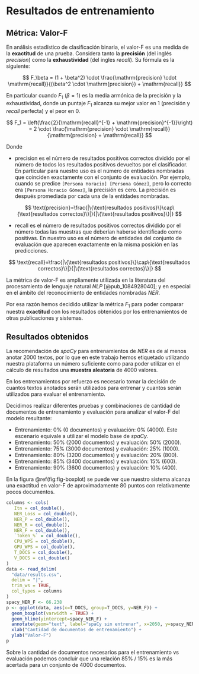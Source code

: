 \newpage
# Resultados de entrenamiento {#results}

## Métrica: Valor-F

En análisis estadístico de clasificación binaria, el $\text{valor-F}$ es una medida de la **exactitud** de una prueba.
Considera tanto la **precisión** (del inglés _precision_) como la **exhaustividad** (del ingles _recall_). Su fórmula es la siguiente:

$$
F_\beta = (1 + \beta^2) \cdot \frac{\mathrm{precision} \cdot \mathrm{recall}}{(\beta^2 \cdot \mathrm{precision}) + \mathrm{recall}}
$$

En particular cuando $F_1$ ($\beta = 1$) es la media armónica de la precisión y la exhaustividad, donde un puntaje $F_1$ alcanza su mejor valor en 1 (precisión y _recall_ perfecta) y el peor en 0.

$$
F_1 = \left(\frac{2}{\mathrm{recall}^{-1} + \mathrm{precision}^{-1}}\right) = 2 \cdot \frac{\mathrm{precision} \cdot \mathrm{recall}}{\mathrm{precision} + \mathrm{recall}}
$$

Donde

 * $\text{precision}$ es el número de resultados positivos correctos dividido por el número de todos los resultados positivos devueltos por el clasificador.
 En particular para nuestro uso es el número de entidades nombradas que coinciden exactamente con el conjunto de evaluación.
 Por ejemplo, cuando se predice `[Persona Horacio] [Persona Gómez]`, pero lo correcto era `[Persona Horacio Gómez]`, la precisión es cero. La precisión es después promediada por cada una de la entidades nombradas.

$$
\text{precision}=\frac{|\{\text{resultados positivos}\}\cap\{\text{resultados correctos}\}|}{|\{\text{resultados positivos}\}|}
$$
 
 * $\text{recall}$ es el número de resultados positivos correctos dividido por el número todas las muestras que deberían haberse identificado como positivas.
En nuestro uso es el número de entidades del conjunto de evaluación que aparecen exactamente en la misma posición en las predicciones.

$$
\text{recall}=\frac{|\{\text{resultados positivos}\}\cap\{\text{resultados correctos}\}|}{|\{\text{resultados correctos}\}|}
$$

La métrica de $\text{valor-F}$ es ampliamente utilizada en la literatura del procesamiento de lenguaje natural _NLP_ [@pub_1084928040]; y en especial en el ámbito del reconocimiento de entidades nombradas _NER_.

Por esa razón hemos decidido utilizar la métrica $F_1$ para poder comparar nuestra **exactitud** con los resultados obtenidos por los entrenamientos de otras publicaciones y sistemas.

## Resultados obtenidos {#result-data}

La recomendación de _spaCy_ para entrenamientos de _NER_ es de al menos anotar 2000 textos, por lo que en este trabajo hemos etiquetado utilizando nuestra plataforma un número suficiente como para poder utilizar en el cálculo de resultados una **muestra aleatoria** de 4000 valores.

En los entrenamientos por refuerzo es necesario tomar la decisión de cuantos textos anotados serán utilizados para entrenar y cuantos serán utilizados para evaluar el entrenamiento.

Decidimos realizar diferentes pruebas y combinaciones de cantidad de documentos de entrenamiento y evaluación para analizar el $\text{valor-F}$ del modelo resultante:

* Entrenamiento:  0% (0 documentos) y evaluación: 0% (4000). Este escenario equivale a utilizar el modelo base de _spaCy_.
* Entrenamiento: 50% (2000 documentos) y evaluación: 50% (2000).
* Entrenamiento: 75% (3000 documentos) y evaluación: 25% (1000).
* Entrenamiento: 80% (3200 documentos) y evaluación: 20% (800).
* Entrenamiento: 85% (3400 documentos) y evaluación: 15% (600).
* Entrenamiento: 90% (3600 documentos) y evaluación: 10% (400).

En la figura \@ref(fig:fig-boxplot) se puede ver que nuestro sistema alcanza una exactitud en $\text{valor-F}$ de aproximadamente 80 puntos con relativamente pocos documentos.

```r
columns <- cols(
   Itn = col_double(),
   NER_Loss = col_double(),
   NER_P = col_double(),
   NER_R = col_double(),
   NER_F = col_double(),
   `Token_%` = col_double(),
   CPU_WPS = col_double(),
   GPU_WPS = col_double(),
   T_DOCS = col_double(),
   V_DOCS = col_double()
)
data <- read_delim(
  "data/results.csv",
  delim = "|",
  trim_ws = TRUE,
  col_types = columns
)
spacy_NER_F <- 66.238
p <- ggplot(data, aes(x=T_DOCS, group=T_DOCS, y=NER_F)) +
  geom_boxplot(varwidth = TRUE) +
  geom_hline(yintercept=spacy_NER_F) +
  annotate(geom="text", label="spaCy sin entrenar", x=2050, y=spacy_NER_F, vjust=-1) +
  xlab("Cantidad de documentos de entrenamiento") +
  ylab("Valor-F")
p
```

Sobre la cantidad de documentos necesarios para el entrenamiento vs evaluación podemos concluir que una relación 85% / 15% es la más acertada para un conjunto de $4000$ documentos.
